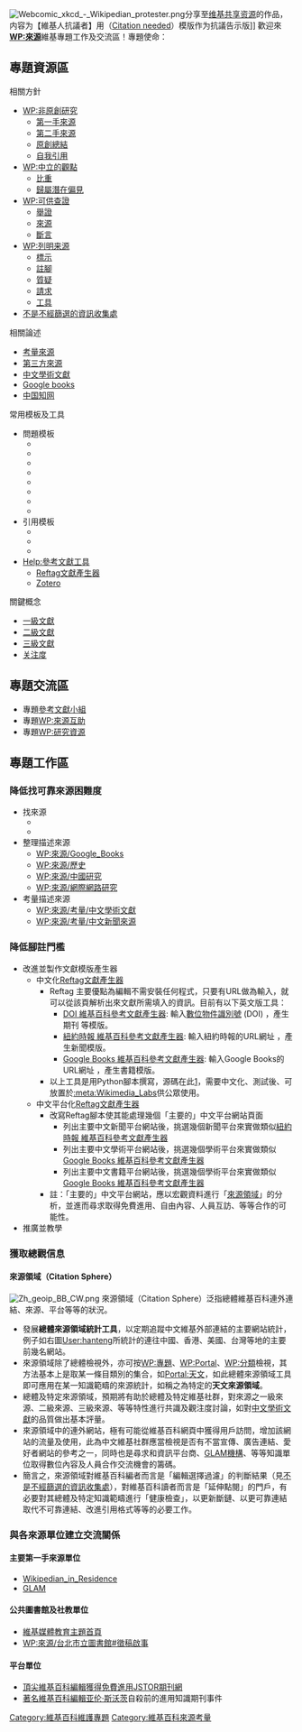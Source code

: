 {{维基专题状态|inactive}}
[[File:Webcomic_xkcd_-_Wikipedian_protester.png|thumb]]分享至[[维基共享资源|维基共享资源]]的作品，内容为【維基人抗議者】用{{tl|來源請求}}（[[:en:Template:Citation_needed|Citation needed]]）模版作为抗議告示版]]
歡迎來'''[[WP:來源|WP:來源]]'''維基專題工作及交流區！專題使命：
{{Cquote|推動並強化[[中文維基百科|中文維基百科]]使用各級來源的[[WP:來源/考量|考量]]、工具、統計及研究相關的交流及工作。}}
==專題資源區==
{{col-begin}}
{{col-break|width=20%}}
;相關方針
*[[WP:非原創研究|WP:非原創研究]]
**[[WP:第一手來源|第一手來源]]
**[[WP:第二手來源|第二手來源]]
**[[WP:原創總結|原創總結]]
**[[WP:自我引用|自我引用]]
*[[WP:中立的觀點|WP:中立的觀點]]
**[[WP:比重|比重]]
**[[WP:歸屬潛在偏見|歸屬潛在偏見]]
*[[WP:可供查證|WP:可供查證]]
**[[WP:舉證|舉證]]
**[[WP:來源|來源]]
**[[WP:斷言|斷言]]
*[[WP:列明来源|WP:列明来源]]
**[[WP:列明来源#標示|標示]]
**[[WP:註腳|註腳]]
**[[WP:列明来源#質疑|質疑]]
**[[WP:列明来源#請求|請求]]
**[[WP:列明来源#工具|工具]]
*[[WP:NOT#INFO|不是不經篩選的資訊收集處]]
{{col-break|width=20%}}
;相關論述
*[[WP:來源/考量|考量來源]]
*[[WP:第三方|第三方來源]]
*[[WP:來源/考量/中文學術文獻|中文學術文獻]]
*[[WP:來源/Google_books|Google books]]
*[[WP:來源/CNKI|中国知网]]
{{col-break|width=30%}}
;常用模板及工具
*問題模板
**{{TL|沒有來源}}
**{{Tl|請求來源}}
**{{TL|增加來源}}
**{{TL|需檢查來源}}
**{{TL|需要查證的文字}}
**{{TL|與來源不符}}
**{{TL|第一手來源}}
**{{TL|第三方來源}}
*引用模板
**{{tl|cite}}
**{{tl|ref}}
**{{tl|R}}
*[[Help:參考文獻工具|Help:參考文獻工具]]
**[http://reftag.appspot.com/ Reftag文獻產生器]
**[[Zotero|Zotero]]

{{col-break|width=30%}}
;關鍵概念
*[[一級文獻|一級文獻]]
*[[二級文獻|二級文獻]]
*[[三級文獻|三級文獻]]
*[[Wikipedia:关注度|关注度]]
{{col-end}}

==專題交流區==
*專題[[WP:參考文獻小組|參考文獻小組]]
*專題[[WP:來源互助|WP:來源互助]]
*專題[[WP:研究資源|WP:研究資源]]

==專題工作區==
===降低找可靠來源困難度===
*找來源
**{{tl|find sources}}
**{{tl|find sources2.0}}
*整理描述來源
**[[WP:來源/Google_Books|WP:來源/Google_Books]]
**[[WP:來源/歷史|WP:來源/歷史]]
**[[WP:來源/中國研究|WP:來源/中國研究]]
**[[WP:來源/網際網路研究|WP:來源/網際網路研究]]
*考量描述來源
**[[WP:來源/考量/中文學術文獻|WP:來源/考量/中文學術文獻]]
**[[WP:來源/考量/中文新聞來源|WP:來源/考量/中文新聞來源]]

===降低腳註門檻===
*改進並製作文獻模版產生器
**中文化[http://reftag.appspot.com/ Reftag文獻產生器]
***Reftag 主要優點為編輯不需安裝任何程式，只要有URL做為輸入，就可以從該頁解析出來文獻所需填入的資訊。目前有以下英文版工具：
**** [http://reftag.appspot.com/doiweb.py DOI 維基百科參考文獻產生器]: 輸入[[數位物件識別號|數位物件識別號]] (DOI) ，產生期刊 {{tl|cite journal}}等模版。
**** [http://reftag.appspot.com/nytweb.py 紐約時報 維基百科參考文獻產生器]: 輸入紐約時報的URL網址 ，產生新聞{{tl|cite news}}模版。
**** [http://reftag.appspot.com/ Google Books 維基百科參考文獻產生器]: 輸入Google Books的URL網址 ，產生書籍{{tl|cite book}}模版。
*** 以上工具是用Python腳本撰寫，源碼在此[https://github.com/Apoc2400/Reftag]，需要中文化、測試後、可放置於[[:meta:Wikimedia_Labs|:meta:Wikimedia_Labs]]供公眾使用。
**中文平台化[http://reftag.appspot.com/ Reftag文獻產生器]
*** 改寫Reftag腳本使其能處理幾個「主要的」中文平台網站頁面
**** 列出主要中文新聞平台網站後，挑選幾個新聞平台來實做類似[http://reftag.appspot.com/nytweb.py 紐約時報 維基百科參考文獻產生器]
**** 列出主要中文學術平台網站後，挑選幾個學術平台來實做類似[http://reftag.appspot.com Google Books 維基百科參考文獻產生器]
**** 列出主要中文書籍平台網站後，挑選幾個學術平台來實做類似[http://reftag.appspot.com Google Books 維基百科參考文獻產生器]
***註：「主要的」中文平台網站，應以宏觀資料進行「[[#來源領域|來源領域]]」的分析，並進而尋求取得免費進用、自由內容、人員互訪、等等合作的可能性。
*推廣並教學

===獲取總觀信息===
====來源領域（Citation Sphere）====
[[File:Zh_geoip_BB_CW.png|thumb]]
來源領域（Citation Sphere）泛指總體維基百科連外連結、來源、平台等等的狀況。

*發展'''總體來源領域統計工具'''，以定期追蹤中文維基外部連結的主要網站統計，例子如右圖[[User:hanteng|User:hanteng]]所統計的連往中國、香港、美國、台灣等地的主要前幾名網站。
*來源領域除了總體檢視外，亦可按[[WP:專題|WP:專題]]、[[WP:Portal|WP:Portal]]、[[WP:分類|WP:分類]]檢視，其方法基本上是取某一條目類別的集合，如[[Portal:天文|Portal:天文]]，如此總體來源領域工具即可應用在某一知識範疇的來源統計，如稱之為特定的'''天文來源領域'''。
*總體及特定來源領域，預期將有助於總體及特定維基社群，對來源之一級來源、二級來源、三級來源、等等特性進行共識及觀注度討論，如對[[WP:來源/考量/中文學術文獻|中文學術文獻]]的品質做出基本評量。
*來源領域中的連外網站，極有可能從維基百科網頁中獲得用戶訪問，增加該網站的流量及使用，此為中文維基社群應當檢視是否有不當宣傳、廣告連結、愛好者網站的參考之一，同時也是尋求和資訊平台商、[[GLAM機構|GLAM機構]]、等等知識單位取得數位內容及人員合作交流機會的籌碼。
*簡言之，來源領域對維基百科編者而言是「編輯選擇過濾」的判斷結果（見[[WP:NOT#INFO|不是不經篩選的資訊收集處]]），對維基百科讀者而言是「延伸點閱」的門戶，有必要對其總體及特定知識範疇進行「健康檢查」，以更新斷鏈、以更可靠連結取代不可靠連結、改進引用格式等等的必要工作。

===與各來源單位建立交流關係===
====主要第一手來源單位====
*[https://outreach.wikimedia.org/wiki/Wikipedian_in_Residence Wikipedian_in_Residence]
*[https://outreach.wikimedia.org/wiki/GLAM GLAM]

====公共圖書館及社教單位====
*[https://outreach.wikimedia.org/wiki/Education_Portal/zh 維基媒體教育主題首頁]
*[[WP:來源/台北市立圖書館#徵稿啟事|WP:來源/台北市立圖書館#徵稿啟事]]

====平台單位====
* [http://www.dailydot.com/news/wikipedia-editors-free-jstor-journals/ 頂尖維基百科編輯獲得免費進用JSTOR期刊網]
* [http://www.newrepublic.com/article/112418/aaron-swartz-suicide-why-he-broke-jstor-and-mit 著名維基百科編輯][[亚伦·斯沃茨|亚伦·斯沃茨]]自殺前的進用知識期刊事件

{{WikiProject Footer}}
[[Category:維基百科維護專題|Category:維基百科維護專題]]
[[Category:維基百科來源考量|Category:維基百科來源考量]]